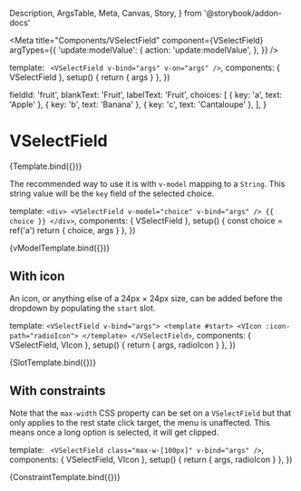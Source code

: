   Description,
  ArgsTable,
  Meta,
  Canvas,
  Story,
} from '@storybook/addon-docs'



<Meta
  title="Components/VSelectField"
  component={VSelectField}
  argTypes={{
    'update:modelValue': {
      action: 'update:modelValue',
    },
  }}
/>

  template: `
    <VSelectField v-bind="args" v-on="args" />`,
  components: { VSelectField },
  setup() {
    return { args }
  },
})

  fieldId: 'fruit',
  blankText: 'Fruit',
  labelText: 'Fruit',
  choices: [
    { key: 'a', text: 'Apple' },
    { key: 'b', text: 'Banana' },
    { key: 'c', text: 'Cantaloupe' },
  ],
}

# VSelectField

<Description of={VSelectField} />

<ArgsTable of={VSelectField} />

<Canvas>
  <Story name="Default" args={baseArgs}>
    {Template.bind({})}
  </Story>
</Canvas>

The recommended way to use it is with `v-model` mapping to a `String`. This
string value will be the `key` field of the selected choice.

  template: `
    <div>
    <VSelectField v-model="choice" v-bind="args" />
    {{ choice }}
    </div>
  `,
  components: { VSelectField },
  setup() {
    const choice = ref('a')
    return { choice, args }
  },
})

<Canvas>
  <Story name="v-model" args={baseArgs}>
    {vModelTemplate.bind({})}
  </Story>
</Canvas>

## With icon

An icon, or anything else of a 24px &times; 24px size, can be added before the
dropdown by populating the `start` slot.

  template: `
    <VSelectField v-bind="args">
    <template #start>
      <VIcon :icon-path="radioIcon">
    </template>
    </VSelectField>
  `,
  components: { VSelectField, VIcon },
  setup() {
    return { args, radioIcon }
  },
})

<Canvas>
  <Story name="With icon" args={baseArgs}>
    {SlotTemplate.bind({})}
  </Story>
</Canvas>

## With constraints

Note that the `max-width` CSS property can be set on a `VSelectField` but that
only applies to the rest state click target, the menu is unaffected. This means
once a long option is selected, it will get clipped.

  template: `
    <VSelectField class="max-w-[100px]" v-bind="args" />`,
  components: { VSelectField, VIcon },
  setup() {
    return { args, radioIcon }
  },
})

<Canvas>
  <Story
    name="With constraints"
    args={{
      ...baseArgs,
      choices: [
        { key: 'short', text: 'Kiwi' },
        {
          key: 'long',
          text: 'Bob Gordon American Elderberry',
        },
      ],
    }}
  >
    {ConstraintTemplate.bind({})}
  </Story>
</Canvas>
